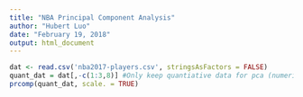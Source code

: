 ```yaml
---
title: "NBA Principal Component Analysis"
author: "Hubert Luo"
date: "February 19, 2018"
output: html_document
---
```



```r
dat <- read.csv('nba2017-players.csv', stringsAsFactors = FALSE)
quant_dat = dat[,-c(1:3,8)] #Only keep quantiative data for pca (numeric/integer data type)
prcomp(quant_dat, scale. = TRUE)
```
